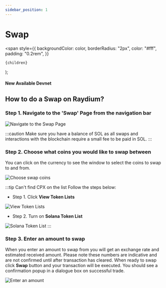 ```yaml
---
sidebar_position: 1
---
```


# Swap

  <span
    style={{
      backgroundColor: color,
      borderRadius: "2px",
      color: "#fff",
      padding: "0.2rem",
    }}
  >
    {children}
  </span>
);

#### New Available <Highlight color="#25c2a0">Devnet</Highlight>

## How to do a Swap on Raydium?

### Step 1. Navigate to the 'Swap' Page from the navigation bar

![Navigate to the Swap Page](/img/exchanges/ray/swap-page.png)

:::caution
Make sure you have a balance of SOL as all swaps and interactions 
with the blockchain require a small fee to be paid in SOL.
:::

### Step 2. Choose what coins you would like to swap between
You can click on the currency to see the window to select the coins to swap to and from.

![Choose swap coins](/img/exchanges/ray/swap-coins.png)

:::tip Can't find CPX on the list
Follow the steps below:
* Step 1. Click **View Token Lists**

![View Token Lists](/img/exchanges/ray/view-token-lists.png)

* Step 2. Turn on **Solana Token List**

![Solana Token List](/img/exchanges/ray/solana-token-list.png)
:::

### Step 3. Enter an amount to swap
When you enter an amount to swap from you will get an exchange rate and estimated received amount. 
Please note these numbers are indicative and are not confirmed until after transaction has cleared. 
When ready to swap click **Swap** button and your transaction will be executed. You should see a 
confirmation popup in a dialogue box on successful trade.

![Enter an amount](/img/exchanges/ray/enter-amount.png) 
